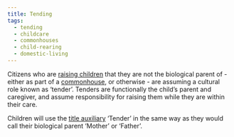 ```yaml
---
title: Tending
tags:
  - tending
  - childcare
  - commonhouses
  - child-rearing
  - domestic-living
---
```

Citizens who are [raising children](lore:child-rearing) that they are not the
biological parent of - either as part of a [commonhouse](lore:commonhouses), or
otherwise - are assuming a cultural role known as ‘tender’. Tenders are
functionally the child’s parent and caregiver, and assume responsibility for
raising them while they are within their care.

Children will use the [title auxiliary](lore:auxiliary-names#titles) ‘Tender’
in the same way as they would call their biological parent ‘Mother’ or ‘Father’.
